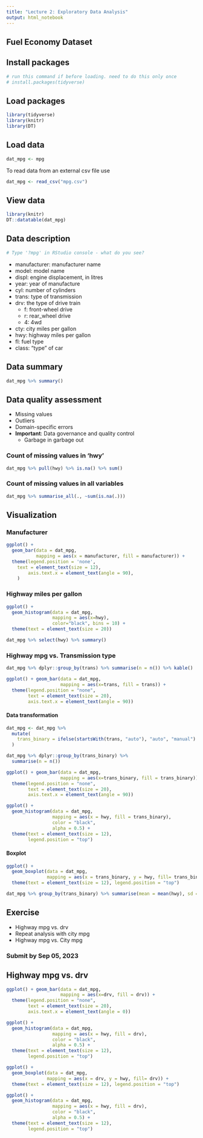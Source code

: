 ```yaml
---
title: "Lecture 2: Exploratory Data Analysis"
output: html_notebook
---
```



## Fuel Economy Dataset

## Install packages

```r
# run this command if before loading. need to do this only once
# install.packages(tidyverse) 

```

## Load packages

```r
library(tidyverse)
library(knitr)
library(DT)

```

## Load data

```r
dat_mpg <- mpg

```

To read data from an external csv file use

```r
dat_mpg <- read_csv("mpg.csv")

```

## View data

```r
library(knitr)
DT::datatable(dat_mpg)
```

## Data description

```r
# Type '?mpg' in RStudio console - what do you see?
```

- manufacturer: manufacturer name
- model: model name
- displ: engine displacement, in litres
- year: year of manufacture
- cyl: number of cylinders
- trans: type of transmission
- drv: the type of drive train
    - f: front-wheel drive
    - r: rear_wheel drive
    - 4: 4wd
- cty: city miles per gallon
- hwy: highway miles per gallon
- fl: fuel type
- class: "type" of car

## Data summary

```r
dat_mpg %>% summary()

```
## Data quality assessment 

- Missing values
- Outliers
- Domain-specific errors
- **Important**: Data governance and quality control 
  - Garbage in garbage out

### Count of missing values in 'hwy'

```r
dat_mpg %>% pull(hwy) %>% is.na() %>% sum()
```
### Count of missing values in all variables

```r
dat_mpg %>% summarise_all(., ~sum(is.na(.)))

```

## Visualization

### Manufacturer

```r
ggplot() + 
  geom_bar(data = dat_mpg, 
           mapping = aes(x = manufacturer, fill = manufacturer)) + 
  theme(legend.position = 'none',
    text = element_text(size = 12),
        axis.text.x = element_text(angle = 90),
    )
```

### Highway miles per gallon

```r
ggplot() + 
  geom_histogram(data = dat_mpg, 
                 mapping = aes(x=hwy), 
                 color="black", bins = 10) +
  theme(text = element_text(size = 20)) 

```



```r
dat_mpg %>% select(hwy) %>% summary()
```


### Highway mpg vs. Transmission type 

```r
dat_mpg %>% dplyr::group_by(trans) %>% summarise(n = n()) %>% kable()
```

```r
ggplot() + geom_bar(data = dat_mpg, 
                    mapping = aes(x=trans, fill = trans)) +
  theme(legend.position = "none", 
        text = element_text(size = 20),
        axis.text.x = element_text(angle = 90))
```


#### Data transformation
```r
dat_mpg <- dat_mpg %>% 
  mutate(
    trans_binary = ifelse(startsWith(trans, "auto"), "auto", "manual")
  )

dat_mpg %>% dplyr::group_by(trans_binary) %>% 
  summarise(n = n())
```

```r
ggplot() + geom_bar(data = dat_mpg, 
                    mapping = aes(x=trans_binary, fill = trans_binary)) +
  theme(legend.position = "none", 
        text = element_text(size = 20),
        axis.text.x = element_text(angle = 90))
```


```r
ggplot() + 
  geom_histogram(data = dat_mpg, 
                 mapping = aes(x = hwy, fill = trans_binary),
                 color = "black", 
                 alpha = 0.5) +
  theme(text = element_text(size = 12), 
        legend.position = "top") 
```
#### Boxplot 

```r
ggplot() + 
  geom_boxplot(data = dat_mpg, 
               mapping = aes(x = trans_binary, y = hwy, fill= trans_binary)) +
  theme(text = element_text(size = 12), legend.position = "top") 
```
```r
dat_mpg %>% group_by(trans_binary) %>% summarise(mean = mean(hwy), sd = sd(hwy), n = n())
```

## Exercise

- Highway mpg vs. drv
- Repeat analysis with city mpg
- Highway mpg vs. City mpg

### Submit by Sep 05, 2023

## Highway mpg vs. drv

```r
ggplot() + geom_bar(data = dat_mpg, 
                    mapping = aes(x=drv, fill = drv)) +
  theme(legend.position = "none", 
        text = element_text(size = 20),
        axis.text.x = element_text(angle = 0))

```


```r
ggplot() + 
  geom_histogram(data = dat_mpg, 
                 mapping = aes(x = hwy, fill = drv),
                 color = "black", 
                 alpha = 0.5) +
  theme(text = element_text(size = 12), 
        legend.position = "top") 

```

```r
ggplot() + 
  geom_boxplot(data = dat_mpg, 
               mapping = aes(x = drv, y = hwy, fill= drv)) +
  theme(text = element_text(size = 12), legend.position = "top") 
```




```r
ggplot() + 
  geom_histogram(data = dat_mpg, 
                 mapping = aes(x = hwy, fill = drv),
                 color = "black", 
                 alpha = 0.5) +
  theme(text = element_text(size = 12), 
        legend.position = "top") 


```

